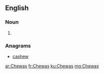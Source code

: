 ==English==

===Noun===
{{head|en|plural}}

# {{plural of|Chewa|lang=en|nocat=1}}

===Anagrams===
* [[cashew#English|cashew]]

[[ar:Chewas]]
[[fr:Chewas]]
[[ku:Chewas]]
[[mg:Chewas]]